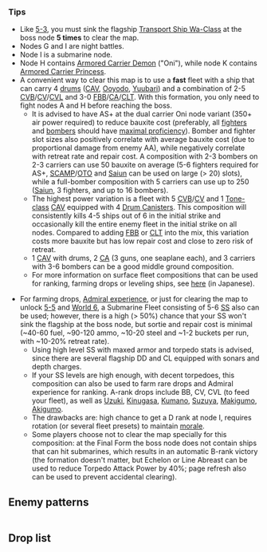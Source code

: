{{Map/Header}}
{{Map/Info
|en = Salmon Sea Area
|jp = サーモン海域
|romaji = Sāmon kaiiki

|mechanics = 

|show_kills = true
|kills = 5
|strategy_name = [[wikipedia:Tokyo_Express|Tokyo Express]]
|strategy_name_ja = 東京急行
|strategy_info = Deploy a powerful fleet and perform a vital "rat transport" operation. If possible, also destroy the enemy fleet in the area!
|strategy_info_ja = 南方海域に有力な艦隊を投入し鼠輸送作戦を敢行、可能であれば同方面の敵艦隊も撃滅せよ！ 

|exp_ship = 420
|exp_hq = 190
|exp_hq_boss = 2880
}}
{{MapBranchingTable
|id = 5-4
|0 -> A = * Amount of CV(L/B) in fleet ≧ 2
|0 -> B/empty = * Do not meet the requirements to go to either A or C
|0 -> C = 
* Meet '''all''' of the following requirements:
** Have at least 3 ships equipped with a {{EquipmentLink|Drum Canister (Transport Use)|text=Drum Canister}}
** Amount of CV ≦ 1
** Amount of CLT ≦ 1

|A -> D/storm = * 95% chance of going to D if the fleet is Slow.
|A -> E/empty = * Fast Fleet

|L/empty -> M = * The fleet went through node C.
|L/empty -> N = * The fleet went through node B.

|H -> J/empty,K = * Random between J and K if the amount of {{EquipmentLink|Drum Canister (Transport Use)|text=Drum Canisters}} equipped is ≦ 3
|H -> M/resource = * The fleet has equipped ≧ 4 {{EquipmentLink|Drum Canister (Transport Use)|text=Drum Canisters}} in total.
}}

===Tips===
*Like [[5-3]], you must sink the flagship [[Transport Ship Wa-Class]] at the boss node '''5 times''' to clear the map.
*Nodes G and I are night battles.
*Node I is a submarine node.
*Node H contains [[Armored Carrier Demon]] ("Oni"), while node K contains [[Armored Carrier Princess]].
*A convenient way to clear this map is to use a '''fast''' fleet with a ship that can carry 4 [[Drum Canister (Transport Use)|drums]] ([[CAV]], [[Ooyodo]], [[Yuubari]]) and a combination of 2-5 [[CVB]]/[[CV]]/[[CVL]] and 3-0 [[FBB]]/[[CA]]/[[CLT]]. With this formation, you only need to fight nodes A and H before reaching the boss.
**It is advised to have AS+ at the dual carrier Oni node variant (350+ air power required) to reduce bauxite cost (preferably, all [[List of Fighters by stats|fighters]] and [[List of Torpedo Bombers by stats|bombers]] should have [[Aircraft Proficiency|maximal proficiency]]). Bomber and fighter slot sizes also positively correlate with average bauxite cost (due to proportional damage from enemy AA), while negatively correlate with retreat rate and repair cost. A composition with 2-3 bombers on 2-3 carriers can use 50 bauxite on average (5-6 fighters required for AS+, [[SCAMP]]/[[OTO]] and [[Saiun]] can be used on large (> 20) slots), while a full-bomber composition with 5 carriers can use up to 250 ([[Saiun]], 3 fighters, and up to 16 bombers).
**The highest power variation is a fleet with 5 [[CVB]]/[[CV]] and 1 [[:Category:Tone_Class|Tone-class]] [[CAV]] equipped with 4 [[Drum Canister (Transport Use)|Drum Canisters]]. This composition will consistently kills 4-5 ships out of 6 in the initial strike and occasionally kill the entire enemy fleet in the initial strike on all nodes. Compared to adding [[FBB]] or [[CLT]] into the mix, this variation costs more bauxite but has low repair cost and close to zero risk of retreat.
**1 [[CAV]] with drums, 2 [[CA]] (3 guns, one seaplane each), and 3 carriers with 3-6 bombers can be a good middle ground composition.
**For more information on surface fleet compositions that can be used for ranking, farming drops or leveling ships, see [http://5-4.blog.jp/archives/cat_1150058.html here] (in Japanese).
<!-- Commenting this out, as somewhat lower fuel cost isn't worth higher bauxite consumption and/or bucket/retreat rate
**Since node M can give up to 160/175/180 fuel with 7/8/9 drums, an "overdrumming" composition also exists, it consists of 2-3 ships with 7-9 [[Drum Canister (Transport Use)|Drum Canisters]] equipped: maximum 8 drums on 2 [[:Category:Mogami_Class|Mogami]] or [[:Category:Tone_Class|Tone-class]] [[CAV]] (or [[Ooyodo]] and one [[CAV]]) and 1 drum on 1 [[:Category:Akizuki_Class|Akizuki-class]] [[DD]] with a [[10cm Twin High-angle Gun Mount + Anti-Aircraft Fire Director|HA mount]] and an [[Type 13 Air Radar Kai|Air Radar]] for Anti-Air Cut-In (preferably in the flagship position). 3 Carriers are also required for Air Supremacy (350+ Air Power) and preemptive Air Strikes, a basic template would include a combination of [[:Category:Unryuu_Class|Unryuu-class]] [[CV]], fast [[CVL]] or [[Hiryuu]]/[[Souryuu]] (in base form), 6 of your best [[Aircraft Proficiency|>>]] [[List of Torpedo Bombers by stats|bombers]] and [[Aircraft Proficiency|>>]] [[List of Fighters by stats|fighters]] ([[Reppuu]] or any close variant). This should result in ~170-210 ammo, ~120 bauxite, under 100 steel, ~40-70 fuel, and ~1 bucket per run, with 5-20% retreat rate. A variant with 3 bombers, 5 fighters, [[Saiun]], and 3 [[SCAMP]]/[[OTO]] should result in lower bauxite consumption (50-70), but higher bucket and retreat rate.
-->
*For farming drops, [[Experience_and_Rank#Admiral_Experience_and_Ranking|Admiral experience]], or just for clearing the map to unlock [[5-5]] and [[World 6]], a Submarine Fleet consisting of 5-6 [[SS]] also can be used; however, there is a high (> 50%) chance that your SS won't sink the flagship at the boss node, but sortie and repair cost is minimal (~40-60 fuel, ~90-120 ammo, ~10-20 steel and ~1-2 buckets per run, with ~10-20% retreat rate).
**Using high level SS with maxed armor and torpedo stats is advised, since there are several flagship DD and CL equipped with sonars and depth charges.
**If your SS levels are high enough, with decent torpedoes, this composition can also be used to farm rare drops and Admiral experience for ranking. A-rank drops include BB, CV, CVL (to feed your fleet), as well as [[Uzuki]], [[Kinugasa]], [[Kumano]], [[Suzuya]], [[Makigumo]], [[Akigumo]].
**The drawbacks are: high chance to get a D rank at node I, requires rotation (or several fleet presets) to maintain [[morale]].
**Some players choose not to clear the map specially for this composition: at the Final Form the boss node does not contain ships that can hit submarines, which results in an automatic B-rank victory (the formation doesn't matter, but Echelon or Line Abreast can be used to reduce Torpedo Attack Power by 40%; page refresh also can be used to prevent accidental clearing).
{{SectionEnd}}
==Enemy patterns==
{{Section}}
{{Map/Image|
{{Map/ImageNode|A|x=257|y=70}}
{{Map/ImageNode|B|x=199|y=158}}
{{Map/ImageNode|C|x=176|y=230}}
{{Map/ImageNode|F|x=277|y=190}}
{{Map/ImageNode|G|x=252|y=272}}
{{Map/ImageNode|I|x=335|y=213}}
{{Map/ImageNode|E|x=363|y=116}}
{{Map/ImageNode|D|x=377|y=61}}
{{Map/ImageNode|L|x=411|y=248}}
{{Map/ImageNode|N|x=436|y=310}}
{{Map/ImageNode|M|x=477|y=249}}
{{Map/ImageNode|H|x=496|y=85}}
{{Map/ImageNode|K|x=563|y=204}}
{{Map/ImageNode|J|x=593|y=163}}
{{Map/ImageNode|O|x=576|y=281}}
}}
<div class="scrollable" style="width:695px;max-height:400px;overflow-y:auto;overflow-x:hidden;padding-right:5px">
{{Map/Nodes|name=敵ピケット艦隊
|A
|Normal
|{{Formation|Diamond}}
|Light Carrier Nu-Class/Elite
|Light Cruiser He-Class/Flagship
|Destroyer Ro-Class/Flagship
|Destroyer Ro-Class/Flagship
|Destroyer I-Class/Elite
|Destroyer I-Class/Elite
|-
|A
|Normal
|{{Formation|Line Ahead}}
|Heavy Cruiser Ri-Class/Flagship
|Light Cruiser Ho-Class/Flagship
|Destroyer Ha-Class/Flagship
|Destroyer Ha-Class/Flagship
|Destroyer I-Class/Elite
|Destroyer I-Class/Elite
|-
|A
|Normal
|{{Formation|Line Ahead}}
|Light Cruiser He-Class/Flagship
|Light Cruiser Ho-Class/Flagship
|Destroyer Ro-Class/Flagship
|Destroyer Ro-Class/Flagship
|Destroyer I-Class/Elite
|Destroyer I-Class/Elite
}}
{{NodeInfo
|B
|Empty
}}
{{Map/Nodes|name=敵任務部隊
|C
|Normal
|{{Formation|Diamond}}
|Standard Carrier Wo-Class/Flagship
|Heavy Cruiser Ri-Class/Flagship
|Heavy Cruiser Ri-Class/Elite
|Light Cruiser Ho-Class/Flagship
|Destroyer Ha-Class/Flagship
|Destroyer Ha-Class/Elite
|-
|C
|Normal
|{{Formation|Diamond}}
|Standard Carrier Wo-Class/Flagship
|Heavy Cruiser Ri-Class/Flagship
|Light Cruiser Ho-Class/Flagship
|Destroyer Ha-Class/Flagship
|Destroyer Ha-Class/Elite
|Destroyer Ha-Class/Elite
|-
|C
|Normal
|{{Formation|Diamond}}
|Standard Carrier Wo-Class/Flagship
|Heavy Cruiser Ri-Class/Elite
|Heavy Cruiser Ri-Class/Elite
|Light Cruiser He-Class/Flagship
|Destroyer Ha-Class/Flagship
|Destroyer Ro-Class/Elite
}}
{{NodeInfo
|D
|Storm
|Fuel
|32% without radar
|-
|D
|Storm
|Fuel
|-24%,-19%,-16% with radar(s)
}}
{{NodeInfo
|E
|Empty
}}
{{Map/Nodes|name=敵前衛艦隊
|F
|Normal
|{{Formation|Line Ahead}}
|Light Cruiser He-Class/Flagship
|Heavy Cruiser Ri-Class/Flagship
|Heavy Cruiser Ri-Class/Flagship
|Torpedo Cruiser Chi-Class/Elite
|Destroyer Ni-Class/Elite
|Destroyer Ni-Class/Elite
|-
|F
|Normal
|{{Formation|Double Line}}
|Destroyer Ro-Class/Elite
|Heavy Cruiser Ri-Class/Flagship
|Heavy Cruiser Ri-Class/Flagship
|Torpedo Cruiser Chi-Class/Elite
|Destroyer Ni-Class/Elite
|Destroyer Ni-Class/Elite
|-
|F
|Normal
|{{Formation|Line Ahead}}
|Heavy Cruiser Ri-Class/Flagship
|Torpedo Cruiser Chi-Class/Elite
|Torpedo Cruiser Chi-Class/Elite
|Torpedo Cruiser Chi-Class/Elite
|Destroyer Ro-Class/Flagship
|Destroyer Ro-Class/Flagship
}}
{{Map/Nodes|name=敵任務部隊
|G
|Night
|{{Formation|Diamond}}
|Standard Carrier Wo-Class/Flagship
|Heavy Cruiser Ri-Class/Flagship
|Heavy Cruiser Ri-Class/Elite
|Light Cruiser Ho-Class/Flagship
|Destroyer Ha-Class/Flagship
|Destroyer Ha-Class/Elite
|-
|G
|Night
|{{Formation|Diamond}}
|Standard Carrier Wo-Class/Flagship
|Heavy Cruiser Ri-Class/Flagship
|Heavy Cruiser Ri-Class/Flagship
|Destroyer Ha-Class/Flagship
|Destroyer Ha-Class/Elite
|Destroyer Ha-Class/Elite
|-
|G
|Night
|{{Formation|Diamond}}
|Standard Carrier Wo-Class/Flagship
|Heavy Cruiser Ri-Class/Elite
|Heavy Cruiser Ri-Class/Elite
|Light Cruiser He-Class/Flagship
|Destroyer Ha-Class/Flagship
|Destroyer Ro-Class/Elite
}}
{{Map/Nodes|name=敵機動部隊主力
|H
|Normal
|{{Formation|Diamond}}
|Armored Carrier Demon
|Armored Carrier Demon
|Standard Carrier Wo-Class/Flagship
|Light Cruiser Ho-Class/Flagship
|Destroyer Ro-Class/Elite
|Destroyer Ro-Class/Elite
|-
|H
|Normal
|{{Formation|Diamond}}
|Armored Carrier Demon
|Standard Carrier Wo-Class/Flagship
|Standard Carrier Wo-Class/Flagship
|Light Cruiser Ho-Class/Flagship
|Destroyer Ro-Class/Elite
|Destroyer Ro-Class/Elite
|-
|H
|Normal
|{{Formation|Diamond}}
|Standard Carrier Wo-Class/Flagship
|Standard Carrier Wo-Class/Flagship
|Standard Carrier Wo-Class/Elite
|Light Cruiser Ho-Class/Flagship
|Destroyer Ro-Class/Elite
|Destroyer Ro-Class/Elite
}}
{{Map/Nodes|name=敵機動部隊主力
|I
|Night
|{{Formation|Diamond}}
|Light Carrier Nu-Class/Elite
|Destroyer Ro-Class/Flagship
|Destroyer Ro-Class/Flagship
|Submarine Yo-Class/Flagship
|Submarine Ka-Class/Elite
|Submarine Ka-Class/Elite
|-
|I
|Night
|{{Formation|Line Abreast}}
|Submarine Yo-Class/Flagship
|Submarine Ka-Class/Elite
|Submarine Ka-Class/Elite
|Submarine Ka-Class/Elite
|Submarine Ka-Class
|Submarine Ka-Class
|-
|I
|Night
|{{Formation|Echelon}}
|Submarine Yo-Class/Flagship
|Submarine Yo-Class/Flagship
|Submarine Ka-Class/Elite
|Submarine Ka-Class
|Submarine Ka-Class
}}
{{NodeInfo
|J
|Empty
}}
{{Map/Nodes|name=敵機動部隊支隊
|K
|Normal
|{{Formation|Diamond}}
|Armored Carrier Princess
|Light Carrier Nu-Class/Elite
|Light Carrier Nu-Class/Elite
|Battleship Ru-Class/Flagship
|Destroyer Ni-Class/Elite
|Submarine Ka-Class/Elite
|-
|K
|Normal
|{{Formation|Diamond}}
|Armored Carrier Princess
|Standard Carrier Wo-Class/Elite
|Standard Carrier Wo-Class/Elite
|Heavy Cruiser Ri-Class/Flagship
|Destroyer Ni-Class/Elite
|Submarine Yo-Class/Elite
|-
|K
|Normal
|{{Formation|Diamond}}
|Armored Carrier Princess
|Light Carrier Nu-Class/Elite
|Light Carrier Nu-Class/Elite
|Light Cruiser He-Class/Flagship
|Destroyer Ni-Class/Elite
|Submarine Ka-Class/Elite
}}
{{NodeInfo
|L
|Empty
}}
{{NodeInfo
|M
|Resource
|Fuel
|55 + (number of drum canisters * 15) up to a max of 180
}}
{{Map/Nodes|name=敵水上打撃部隊
|N
|Normal
|{{Formation|Line Ahead}}
|Battleship Ru-Class/Flagship
|Light Cruiser He-Class/Flagship
|Torpedo Cruiser Chi-Class/Elite
|Torpedo Cruiser Chi-Class/Elite
|Destroyer Ro-Class/Flagship
|Destroyer Ni-Class/Elite
|-
|N
|Normal
|{{Formation|Line Ahead}}<br>{{Formation|Double Line}}
|Battleship Ta-Class/Flagship
|Heavy Cruiser Ri-Class/Flagship
|Heavy Cruiser Ri-Class/Flagship
|Torpedo Cruiser Chi-Class/Elite
|Destroyer Ro-Class/Flagship
|Destroyer Ni-Class/Elite
}}
{{Map/Nodes|name=敵補給部隊本体
|O
|Boss
|{{Formation|Diamond}}
|Transport Ship Wa-Class/Flagship
|Battleship Ru-Class/Flagship
|Battleship Ru-Class/Flagship
|Light Cruiser He-Class/Flagship
|Destroyer Ha-Class/Elite
|Destroyer Ha-Class/Elite
|-
|O
|Boss/Final
|{{Formation|Diamond}}
|Transport Ship Wa-Class/Flagship
|Battleship Ta-Class/Flagship
|Battleship Ta-Class/Flagship
|Standard Carrier Wo-Class/Flagship
|Light Carrier Nu-Class/Elite
|Light Carrier Nu-Class/Elite
|-
|O
|Boss/Clear
|{{Formation|Diamond}}
|Transport Ship Wa-Class/Flagship
|Battleship Ru-Class/Flagship
|Battleship Ru-Class/Flagship
|Light Cruiser He-Class/Flagship
|Destroyer Ha-Class/Elite
|Destroyer Ha-Class/Elite
|-
|O
|Boss/Clear
|{{Formation|Diamond}}
|Transport Ship Wa-Class/Flagship
|Battleship Ta-Class/Flagship
|Battleship Ta-Class/Flagship
|Standard Carrier Wo-Class/Flagship
|Light Carrier Nu-Class/Elite
|Light Carrier Nu-Class/Elite
|-
|O
|Boss/Clear
|{{Formation|Diamond}}
|Transport Ship Wa-Class/Flagship
|Battleship Ru-Class/Flagship
|Battleship Ru-Class/Flagship
|Light Cruiser He-Class/Flagship
|Light Carrier Nu-Class/Elite
|Light Carrier Nu-Class/Elite
}}
</div> <!-- overflow -->
{{SectionEnd}}
==Drop list==
{{Section}}
{{Map/Drops
|regular = true
|no_legend = true
|filter_button = true
|nodes = A, C, F, G, H, I, K, N, O
|boss = O
|Agano: O
|Akatsuki: A, F, H, I, N, O
|Akigumo: O
|Aoba: A, F, H, I, N, O
|Ashigara: O
|Atago: A, F, H, N, O
|Ayanami: A, F, H, I, O
|Chikuma: A, F, H, N, O
|Chitose: A, F, H, I, K, O
|Choukai: A, F, G, H, N, O
|Fubuki: A, F, H, I, K, N, O
|Furutaka: A, C, F, H, I, N, O
|Fusou: O
|Haguro: A, H, N, O
|Hamakaze: O
|Haruna: A, F, G, H, I, O
|Hatsuyuki: A, F, H, I, O
|Hibiki: A
|Hiei: A, F, H, N, O
|Hiyou: O
|Hyuuga: O
|I-19: O
|I-58: O
|Ikazuchi: H, K, N, O
|Inazuma: F, H, I, K, N, O
|Isuzu: A, F, H, I, O
|Jintsuu: A, C, F, G, H, I, K, O
|Junyou: A, C, F, G, H, I, O
|Kagerou: A, F, G, H, I, N, O
|Kako: A, F, G, H, I, O
|Kinugasa: A, F, H, I, K, N, O
|Kirishima: A, C, F, G, H, I, N, O
|Kongou: A, F, H, I, N, O
|Kumano: O
|Kuroshio: H, I, O
|Makigumo: A, F, G, H, I, N, O
|Maya: A, F, G, H, I, O
|Mikazuki: A, F, H, I, K, O
|Mochizuki: A, F, H, I, K, N, O
|Murakumo: H, K, O
|Mutsu: O
|Mutsuki: A, H, O
|Myoukou: A, F, N, O
|Naganami: F, G, H, I, K, N, O
|Nagara: A, F, G, H, I, N, O
|Ryuujou: A, C, F, H, I, K, N, O
|Samidare: A, H, K, O
|Satsuki: A, F, H, I, K, O
|Sendai: A, C, F, H, I, K, N, O
|Shikinami: F, O
|Shoukaku: O
|Suzukaze: A, F, H, I, O
|Suzuya: O
|Takao: A, F, H, I, O
|Tenryuu: A, F, H, I, K, N, O
|Tone: A, F, G, H, I, N, O
|Uzuki: O
|Yamashiro: H, O
|Yayoi: O
|Yukikaze: O
|Yura: A, C, F, G, H, I, N, O
|Yuubari: O
|Yuudachi: A, F, H, I, O
|Yuugumo: N, O
|Zuihou: O
|Zuikaku: O
}}
{{SectionEnd}}